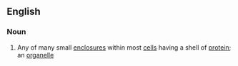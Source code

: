 ==English==

===Noun===
{{en-noun}}

# {{label|en|biology}} Any of many small [[enclosure]]s within most [[cell]]s having a shell of [[protein]]; an [[organelle]]